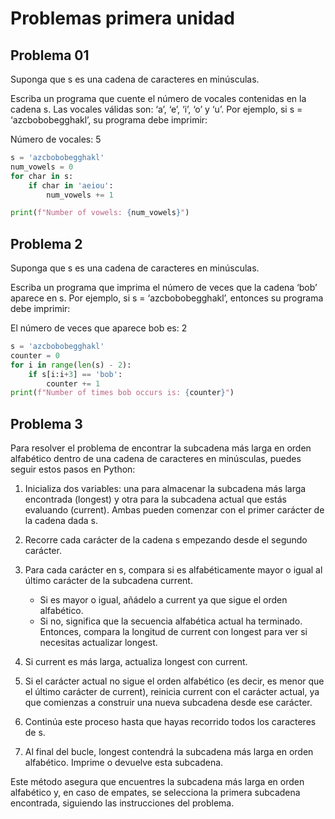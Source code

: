 # Problemas primera unidad
## Problema 01 
Suponga que s es una cadena de caracteres en minúsculas.

Escriba un programa que cuente el número de vocales contenidas en la cadena s. Las vocales válidas son: 'a', 'e', 'i', 'o' y 'u'. Por ejemplo, si s = 'azcbobobegghakl', su programa debe imprimir:

Número de vocales: 5

```python
s = 'azcbobobegghakl'
num_vowels = 0
for char in s:
    if char in 'aeiou':
        num_vowels += 1

print(f"Number of vowels: {num_vowels}")
```

## Problema 2
Suponga que s es una cadena de caracteres en minúsculas.

Escriba un programa que imprima el número de veces que la cadena 'bob' aparece en s. Por ejemplo, si s = 'azcbobobegghakl', entonces su programa debe imprimir:

El número de veces que aparece bob es: 2

```python
s = 'azcbobobegghakl'
counter = 0
for i in range(len(s) - 2):
    if s[i:i+3] == 'bob':
        counter += 1
print(f"Number of times bob occurs is: {counter}")
```

## Problema 3
Para resolver el problema de encontrar la subcadena más larga en orden alfabético dentro de una cadena de caracteres en minúsculas, puedes seguir estos pasos en Python:

1. Inicializa dos variables: una para almacenar la subcadena más larga encontrada (longest) y otra para la subcadena actual que estás evaluando (current). Ambas pueden comenzar con el primer carácter de la cadena dada s.
2. Recorre cada carácter de la cadena s empezando desde el segundo carácter.
3. Para cada carácter en s, compara si es alfabéticamente mayor o igual al último carácter de la subcadena current.
    - Si es mayor o igual, añádelo a current ya que sigue el orden alfabético.
    - Si no, significa que la secuencia alfabética actual ha terminado. Entonces, compara la longitud de current con longest para ver si necesitas actualizar longest.
4. Si current es más larga, actualiza longest con current.

5. Si el carácter actual no sigue el orden alfabético (es decir, es menor que el último carácter de current), reinicia current con el carácter actual, ya que comienzas a construir una nueva subcadena desde ese carácter.
6. Continúa este proceso hasta que hayas recorrido todos los caracteres de s.
7. Al final del bucle, longest contendrá la subcadena más larga en orden alfabético. Imprime o devuelve esta subcadena.

Este método asegura que encuentres la subcadena más larga en orden alfabético y, en caso de empates, se selecciona la primera subcadena encontrada, siguiendo las instrucciones del problema.